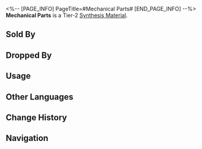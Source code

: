 <%-- [PAGE_INFO]
PageTitle=#Mechanical Parts#
[END_PAGE_INFO] --%>
{{Item Infobox
|id          = 181001
|image       = Item Mechanical Parts.png
|type        = Synthesis Material
|invCategory = Other Materials
|rarity      = 2
|effect      = Tier 2 Synthesis Material
|description = Essential components of all machines with strange shapes and specific functions.<br />Without them, nothing can be made.
|source1     = [[Robot Settlement: Automatons or other enemies]]
|source2     = [[Found in destructible objects in the Herta Space Station]]
|source3     = [[Administrative District Shop]]
|source4     = [[Calyx (Golden)]]
}}
{{Description|''"With the same parts, Screwllum can make entire planets and create cyborgs. But you can only make me a watch that runs seven seconds late every day."''<br />''"Seven seconds is good enough! Just a hair later than the clocks they use in observatories."''}}
'''Mechanical Parts''' is a Tier-2 [[Synthesis Material]].

==Sold By==
{{Shop Availability}}

==Dropped By==
{{Dropped By}}

==Usage==
{{Craft Usage}}

==Other Languages==
{{Other Languages
|en   = Mechanical Parts
|zhs  = 零件
|zht  = 零件
|ja   = パーツ
|ko   = 부속품
|es   = Componente
|fr   = Pièces mécaniques
|ru   = Механические детали
|th   = Mechanical Part
|vi   = Linh Kiện
|de   = Mechanische Teile
|id   = Mechanical Part
|pt   = Peças Mecânicas
}}

==Change History==
{{Change History|2.0}}

==Navigation==
{{Synthesis Material Navbox}}